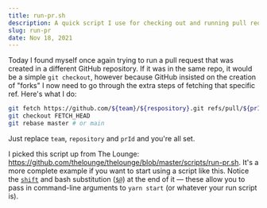 ```yaml
---
title: run-pr.sh
description: A quick script I use for checking out and running pull requests
slug: run-pr
date: Nov 18, 2021
---
```


Today I found myself once again trying to run a pull request that was created in a different GitHub repository. If it was in the same repo, it would be a simple `git checkout`, however because GitHub insisted on the creation of "forks" I now need to go through the extra steps of fetching that specific ref. Here's what I do:

```bash
git fetch https://github.com/${team}/${respository}.git refs/pull/${prId}/head
git checkout FETCH_HEAD
git rebase master # or main
```

Just replace `team`, `repository` and `prId` and you're all set. 

I picked this script up from The Lounge: https://github.com/thelounge/thelounge/blob/master/scripts/run-pr.sh. It's a more complete example if you want to start using a script like this. Notice the [`shift`](https://tldp.org/LDP/Bash-Beginners-Guide/html/sect_09_07.html) and bash substitution ([`$@`](https://stackoverflow.com/a/3898681)) at the end of it —  these allow you to pass in command-line arguments to `yarn start` (or whatever your run script is).

